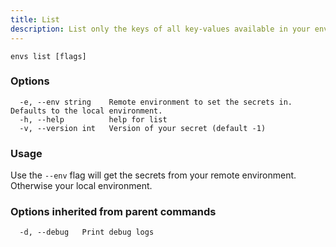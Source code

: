 ```yaml
---
title: List
description: List only the keys of all key-values available in your environment's secret.
---
```


```
envs list [flags]
```

### Options

```
  -e, --env string    Remote environment to set the secrets in. Defaults to the local environment.
  -h, --help          help for list
  -v, --version int   Version of your secret (default -1)
```

### Usage

Use the `--env` flag will get the secrets from your remote environment. Otherwise your local environment.

### Options inherited from parent commands

```
  -d, --debug   Print debug logs
```
